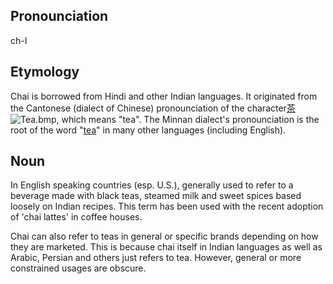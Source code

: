 ==Pronounciation==
ch-I 

==Etymology==
Chai is borrowed from Hindi and other Indian languages. It originated from the Cantonese (dialect of Chinese) pronounciation of the character[[茶]] [[Image:Tea.bmp]], which means "tea". The Minnan dialect's pronounciation is the root of the word "[[tea]]" in many other languages (including English).

==Noun==
In English speaking countries (esp. U.S.), generally used to refer to a beverage made with black teas, steamed milk and sweet spices based loosely on Indian recipes. This term has been used with the recent adoption of 'chai lattes' in coffee houses.

Chai can also refer to teas in general or specific brands depending on how they are marketed. This is because chai itself in Indian languages as well as Arabic, Persian and others just refers to tea. However, general or more constrained usages are obscure.
